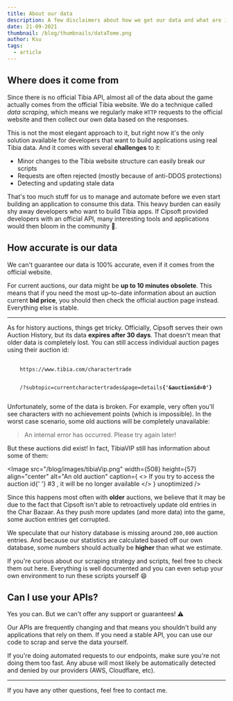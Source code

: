 ```yaml
---
title: About our data
description: A few disclaimers about how we get our data and what are it's limitations
date: 21-09-2021
thumbnail: /blog/thumbnails/dataTome.png
author: Ksu
tags:
  - article
---
```


## Where does it come from

Since there is no official Tibia API, almost all of the data about the game actually comes from the official Tibia website. We do a technique called _data scraping_, which means we regularly make `HTTP` requests to the official website and then collect our own data based on the responses.

This is not the most elegant approach to it, but right now it's the only solution available for developers that want to build applications using real Tibia data. And it comes with several **challenges** to it:

- Minor changes to the Tibia website structure can easily break our scripts
- Requests are often rejected (mostly because of anti-DDOS protections)
- Detecting and updating stale data

That's too much stuff for us to manage and automate before we even start building an application to consume this data. This heavy burden can easily shy away developers who want to build Tibia apps. If Cipsoft provided developers with an official API, many interesting tools and applications would then bloom in the community 🌱.

## How accurate is our data

We can't guarantee our data is 100% accurate, even if it comes from the official website.

For current auctions, our data might be **up to 10 minutes obsolete**. This means that if you need the most up-to-date information about an auction current **bid price**, you should then check the official auction page instead. Everything else is stable.

---

As for history auctions, things get tricky. Officially, Cipsoft serves their own <ExternalLink href="https://www.tibia.com/charactertrade/?subtopic=pastcharactertrades">Auction History</ExternalLink>, but its data **expires after 30 days**. That doesn't mean that older data is completely lost. You can still access individual auction pages using their auction id:

<pre>
  <code>
    https://www.tibia.com/charactertrade
    <br />
    /?subtopic=currentcharactertrades&page=details<b>{'&auctionid=0'}</b>
  </code>
</pre>

Unfortunately, some of the data is broken. For example, very often you'll see characters with no achievement points (which is impossible). In the worst case scenario, some old auctions will be completely unavailable:

> An internal error has occurred. Please try again later!

But these auctions did exist! In fact, <ExternalLink href="https://tibiavip.app/auctions">TibiaVIP</ExternalLink> still has information about some of them:

<Image
  src="/blog/images/tibiaVip.png"
  width={508}
  height={57}
  align="center"
  alt="An old auction"
  caption={
    <>
      If you try to access the auction id{' '}
      <ExternalLink href="https://www.tibia.com/charactertrade/?subtopic=currentcharactertrades&page=details&auctionid=3">
        #3
      </ExternalLink>
      , it will be no longer available
    </>
  }
  unoptimized
/>

Since this happens most often with **older** auctions, we believe that it may be due to the fact that Cipsoft isn't able to retroactively update old entries in the Char Bazaar. As they push more updates (and more data) into the game, some auction entries get corrupted.

We speculate that our history database is missing around `200,000` auction entries. And because our <RouteLink href="/statistics">statistics</RouteLink> are calculated based off our own database, some numbers should actually be **higher** than what we estimate.

If you're curious about our scraping strategy and scripts, feel free to check them out <ExternalLink href="https://github.com/xandjiji/exevo-pan/tree/master/apps/bazaar-scraper">here</ExternalLink>. Everything is well documented and you can even setup your own environment to run these scripts yourself 😄

## Can I use your APIs?

Yes you can. But we can't offer any support or guarantees! ⚠️

Our APIs are frequently changing and that means you shouldn't build any applications that rely on them. If you need a stable API, you can use <ExternalLink href="https://github.com/xandjiji/exevo-pan">our code</ExternalLink> to scrap and serve the data yourself.

If you're doing automated requests to our endpoints, make sure you're not doing them too fast. Any abuse will most likely be automatically detected and denied by our providers (AWS, Cloudflare, etc).

---

If you have any other questions, feel free to <RouteLink href="/about#Contact-Information">contact me</RouteLink>.
